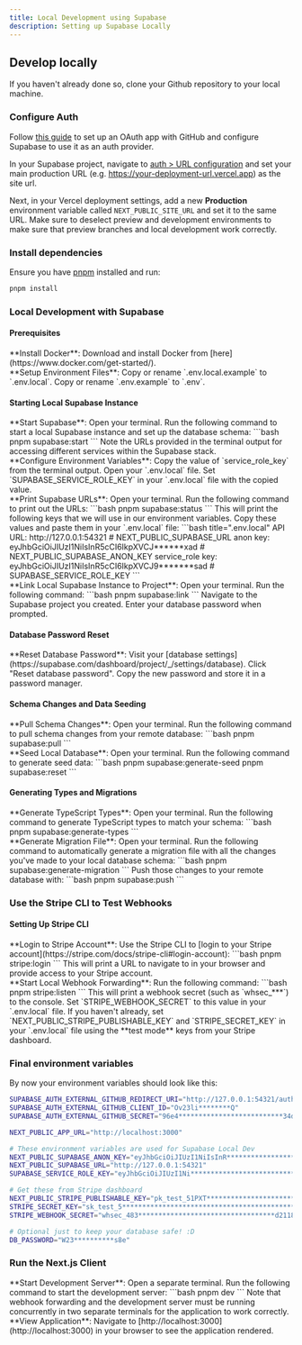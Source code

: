 ```yaml
---
title: Local Development using Supabase
description: Setting up Supabase Locally
---
```



## Develop locally

If you haven't already done so, clone your Github repository to your local machine.

### Configure Auth

Follow [this guide](https://supabase.com/docs/guides/auth/social-login/auth-github) to set up an OAuth app with GitHub and configure Supabase to use it as an auth provider.

In your Supabase project, navigate to [auth > URL configuration](https://app.supabase.com/project/_/auth/url-configuration) and set your main production URL (e.g. https://your-deployment-url.vercel.app) as the site url.

Next, in your Vercel deployment settings, add a new **Production** environment variable called `NEXT_PUBLIC_SITE_URL` and set it to the same URL. Make sure to deselect preview and development environments to make sure that preview branches and local development work correctly.

### Install dependencies

Ensure you have [pnpm](https://pnpm.io/installation) installed and run:

```bash
pnpm install
```

### Local Development with Supabase

#### Prerequisites

<div className="steps">
  <div className="step">
    **Install Docker**: Download and install Docker from
    [here](https://www.docker.com/get-started/).
  </div>
  <div className="step">
    **Setup Environment Files**: Copy or rename `.env.local.example` to
    `.env.local`. Copy or rename `.env.example` to `.env`.
  </div>
</div>

#### Starting Local Supabase Instance

<div className="steps">
  <div className="step">
    **Start Supabase**: Open your terminal. Run the following command to start a
    local Supabase instance and set up the database schema: ```bash pnpm
    supabase:start ``` Note the URLs provided in the terminal output for
    accessing different services within the Supabase stack.
  </div>
  <div className="step">
    **Configure Environment Variables**: Copy the value of `service_role_key`
    from the terminal output. Open your `.env.local` file. Set
    `SUPABASE_SERVICE_ROLE_KEY` in your `.env.local` file with the copied value.
  </div>
  <div className="step">
    **Print Supabase URLs**: Open your terminal. Run the following command to
    print out the URLs: ```bash pnpm supabase:status ``` This will print the
    following keys that we will use in our environment variables. Copy these
    values and paste them in your `.env.local` file: ```bash title=".env.local"
    API URL: http://127.0.0.1:54321 # NEXT_PUBLIC_SUPABASE_URL anon key:
    eyJhbGciOiJIUzI1NiIsInR5cCI6IkpXVCJ******xad # NEXT_PUBLIC_SUPABASE_ANON_KEY
    service_role key: eyJhbGciOiJIUzI1NiIsInR5cCI6IkpXVCJ9*******sad #
    SUPABASE_SERVICE_ROLE_KEY ```
  </div>
  <div className="step">
    **Link Local Supabase Instance to Project**: Open your terminal. Run the
    following command: ```bash pnpm supabase:link ``` Navigate to the Supabase
    project you created. Enter your database password when prompted.
  </div>
</div>

#### Database Password Reset

<div className="steps">
  <div className="step">
    **Reset Database Password**: Visit your [database
    settings](https://supabase.com/dashboard/project/_/settings/database). Click
    "Reset database password". Copy the new password and store it in a password
    manager.
  </div>
</div>

#### Schema Changes and Data Seeding

<div className="steps">
  <div className="step">
    **Pull Schema Changes**: Open your terminal. Run the following command to
    pull schema changes from your remote database: ```bash pnpm supabase:pull
    ```
  </div>
  <div className="step">
    **Seed Local Database**: Open your terminal. Run the following command to
    generate seed data: ```bash pnpm supabase:generate-seed pnpm supabase:reset
    ```
  </div>
</div>

#### Generating Types and Migrations

<div className="steps">
  <div className="step">
    **Generate TypeScript Types**: Open your terminal. Run the following command
    to generate TypeScript types to match your schema: ```bash pnpm
    supabase:generate-types ```
  </div>
  <div className="step">
    **Generate Migration File**: Open your terminal. Run the following command
    to automatically generate a migration file with all the changes you've made
    to your local database schema: 
    ```bash 
    pnpm supabase:generate-migration 
    ```
    Push those changes to your remote database with: 
    ```bash 
    pnpm supabase:push
    ```
  </div>
</div>

### Use the Stripe CLI to Test Webhooks

#### Setting Up Stripe CLI

<div className="steps">
  <div className="step">
    **Login to Stripe Account**: Use the Stripe CLI to [login to your Stripe
    account](https://stripe.com/docs/stripe-cli#login-account): ```bash pnpm
    stripe:login ``` This will print a URL to navigate to in your browser and
    provide access to your Stripe account.
  </div>
  <div className="step">
    **Start Local Webhook Forwarding**: Run the following command: ```bash pnpm
    stripe:listen ``` This will print a webhook secret (such as `whsec_***`) to
    the console. Set `STRIPE_WEBHOOK_SECRET` to this value in your `.env.local`
    file. If you haven't already, set `NEXT_PUBLIC_STRIPE_PUBLISHABLE_KEY` and
    `STRIPE_SECRET_KEY` in your `.env.local` file using the **test mode** keys
    from your Stripe dashboard.
  </div>
</div>

### Final environment variables

By now your environment variables should look like this:

```bash title=".env"
SUPABASE_AUTH_EXTERNAL_GITHUB_REDIRECT_URI="http://127.0.0.1:54321/auth/v1/callback"
SUPABASE_AUTH_EXTERNAL_GITHUB_CLIENT_ID="Ov23li********Q"
SUPABASE_AUTH_EXTERNAL_GITHUB_SECRET="96e4**************************34d"
```

```bash title=".env.local"
NEXT_PUBLIC_APP_URL="http://localhost:3000"

# These environment variables are used for Supabase Local Dev
NEXT_PUBLIC_SUPABASE_ANON_KEY="eyJhbGciOiJIUzI1NiIsInR************************************WNReilDMblYTn_I0"
NEXT_PUBLIC_SUPABASE_URL="http://127.0.0.1:54321"
SUPABASE_SERVICE_ROLE_KEY="eyJhbGciOiJIUzI1Ni******************************************Zx35lJzdJsyH-qQwv8Hdp7fsn3W0YpN81IU"

# Get these from Stripe dashboard
NEXT_PUBLIC_STRIPE_PUBLISHABLE_KEY="pk_test_51PXT**********************************PpPple1"
STRIPE_SECRET_KEY="sk_test_5********************************************I7h"
STRIPE_WEBHOOK_SECRET="whsec_483**********************************d2118"

# Optional just to keep your database safe! :D
DB_PASSWORD="W23**********s8e"
```

### Run the Next.js Client

<div className="steps">
  <div className="step">
    **Start Development Server**: Open a separate terminal. Run the following
    command to start the development server: ```bash pnpm dev ``` Note that
    webhook forwarding and the development server must be running concurrently
    in two separate terminals for the application to work correctly.
  </div>
  <div className="step">
    **View Application**: Navigate to
    [http://localhost:3000](http://localhost:3000) in your browser to see the
    application rendered.
  </div>
</div>
